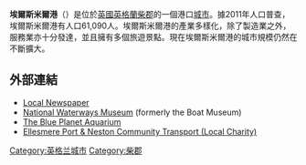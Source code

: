 '''埃爾斯米爾港'''（{{lang-en|Ellesmere Port}}）是位於[[英國|英國]][[英格蘭|英格蘭]][[柴郡|柴郡]]的一個港口[[城市|城市]]。據2011年人口普查，埃爾斯米爾港有人口61,090人。埃爾斯米爾港的產業多樣化，除了製造業之外，服務業亦十分發達，並且擁有多個旅遊景點。現在埃爾斯米爾港的城市規模仍然在不斷擴大。
== 外部連結 ==
*[https://web.archive.org/web/20130721145119/http://www.ellesmereportpioneer.co.uk/ Local Newspaper]
*[http://www.nwm.org.uk/ellesmere/ National Waterways Museum]{{Wayback|url=http://www.nwm.org.uk/ellesmere/ |date=20081229163253 }} (formerly the Boat Museum)
*[http://www.blueplanetaquarium.com The Blue Planet Aquarium] {{Wayback|url=http://www.blueplanetaquarium.com/ |date=20201128102423 }}
*[https://web.archive.org/web/20170914172030/http://epnct.co.uk/ Ellesmere Port & Neston Community Transport (Local Charity)]
{{Authority control}}
{{DEFAULTSORT:Ellesmere Port}}
[[Category:英格兰城市|Category:英格兰城市]]
[[Category:柴郡|Category:柴郡]]